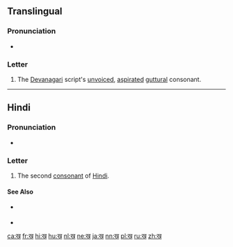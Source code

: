 {{Devanagari character info|hex=916|name=DEVANAGARI LETTER KHA|image=[[File:Deva-ख-order.gif|100px]]}}
{{also|ख़}}
==Translingual==

===Pronunciation===
* {{IPA|/kʰə/|lang=mul}}

===Letter===
{{mul-Deva|kha}}

# The [[Devanagari]] script's [[unvoiced]], [[aspirated]] [[guttural]] consonant.

----

==Hindi==

===Pronunciation===
* {{IPA|/kʰə/|lang=hi}}

===Letter===
{{head|hi|letter}}

# The second [[consonant]] of [[Hindi]].

====See Also====
* {{sense|nuqta form}} {{l|hi|ख़}}
* {{list:Devanagari script letters/hi}}

[[ca:ख]]
[[fr:ख]]
[[hi:ख]]
[[hu:ख]]
[[nl:ख]]
[[ne:ख]]
[[ja:ख]]
[[nn:ख]]
[[pl:ख]]
[[ru:ख]]
[[zh:ख]]